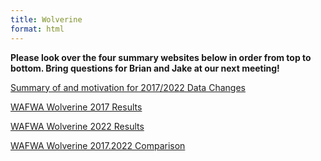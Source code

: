 ```yaml
---
title: Wolverine
format: html
---
```


**Please look over the four summary websites below in order from top to bottom. Bring questions for Brian and Jake at our next meeting!**


[Summary of and motivation for 2017/2022 Data Changes](Motivation.for.Changes.html)

[WAFWA Wolverine 2017 Results](Wolverine2017.html)

[WAFWA Wolverine 2022 Results](Wolverine2022.html)

[WAFWA Wolverine 2017.2022 Comparison](Wolverine2017.2022.Comparison.html)

